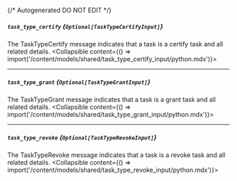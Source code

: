 {/* Autogenerated DO NOT EDIT  */}

##### `task_type_certify` *{`Optional[TaskTypeCertifyInput]`}*
The TaskTypeCertify message indicates that a task is a certify task and all related details.
<Collapsible content={() => import('/content/models/shared/task_type_certify_input/python.mdx')}>
</Collapsible>

---
##### `task_type_grant` *{`Optional[TaskTypeGrantInput]`}*
The TaskTypeGrant message indicates that a task is a grant task and all related details.
<Collapsible content={() => import('/content/models/shared/task_type_grant_input/python.mdx')}>
</Collapsible>

---
##### `task_type_revoke` *{`Optional[TaskTypeRevokeInput]`}*
The TaskTypeRevoke message indicates that a task is a revoke task and all related details.
<Collapsible content={() => import('/content/models/shared/task_type_revoke_input/python.mdx')}>
</Collapsible>

